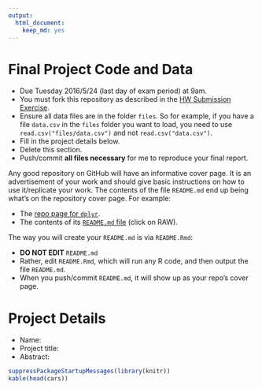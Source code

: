 ```yaml
---
output: 
  html_document: 
    keep_md: yes
---
```


# Final Project Code and Data

* Due Tuesday 2016/5/24 (last day of exam period) at 9am.
* You must fork this repository as described in the [HW Submission 
Exercise](https://github.com/Middlebury-Data-Science/HW-0#hw-submission-exercise).
* Ensure all data files are in the folder `files`. So for example, if you have a
file `data.csv` in the `files` folder you want to load, you need to use
`read.csv("files/data.csv")` and not `read.csv("data.csv")`.
* Fill in the project details below.
* Delete this section.
* Push/commit **all files necessary** for me to reproduce your final report.

Any good repository on GitHub will have an informative cover page. It is an
advertisement of your work and should give basic instructions on how to use
it/replicate your work. The contents of the file `README.md` end up being what's
on the repository cover page. For example:

* The [repo page for `dplyr`](https://github.com/hadley/dplyr).
* The contents of its [`README.md` file](https://github.com/hadley/dplyr/blob/master/README.md) (click on RAW).

The way you will create your `README.md` is via `README.Rmd`:

* **DO NOT EDIT** `README.md`
* Rather, edit `README.Rmd`, which will run any R code, and then output the file
`README.md`.
* When you push/commit `README.md`, it will show up as your repo's cover page.



# Project Details

* Name: 
* Project title:
* Abstract:

```r
suppressPackageStartupMessages(library(knitr))
kable(head(cars))
```

